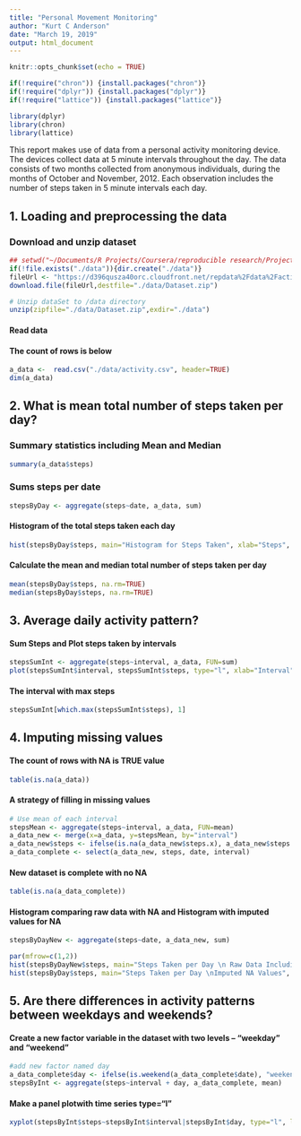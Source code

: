 ```yaml
---
title: "Personal Movement Monitoring"
author: "Kurt C Anderson"
date: "March 19, 2019"
output: html_document
---
```


```r
knitr::opts_chunk$set(echo = TRUE)

if(!require("chron")) {install.packages("chron")}
if(!require("dplyr")) {install.packages("dplyr")}
if(!require("lattice")) {install.packages("lattice")}

library(dplyr)
library(chron)
library(lattice)

```

This report makes use of data from a personal activity monitoring device. The devices collect data at 5 minute intervals throughout the day. The data consists of two months collected from anonymous individuals, during the months of October and November, 2012. 
Each observation includes the number of steps taken in 5 minute intervals each day.

## 1. Loading and preprocessing the data
### Download and unzip dataset
```r

## setwd("~/Documents/R Projects/Coursera/reproducible research/Project1")
if(!file.exists("./data")){dir.create("./data")}
fileUrl <- "https://d396qusza40orc.cloudfront.net/repdata%2Fdata%2Factivity.zip"
download.file(fileUrl,destfile="./data/Dataset.zip")

# Unzip dataSet to /data directory
unzip(zipfile="./data/Dataset.zip",exdir="./data")

```

#### Read data
#### The count of rows is below
```r
a_data <-  read.csv("./data/activity.csv", header=TRUE)
dim(a_data)
```

## 2.  What is mean total number of steps taken per day?
### Summary statistics including Mean and Median
```r
summary(a_data$steps)
```

### Sums steps per date
```r
stepsByDay <- aggregate(steps~date, a_data, sum)
```


#### Histogram of the total steps taken each day
```r
hist(stepsByDay$steps, main="Histogram for Steps Taken", xlab="Steps", col="blue")
```

#### Calculate the mean and median total number of steps taken per day
```r
mean(stepsByDay$steps, na.rm=TRUE)
median(stepsByDay$steps, na.rm=TRUE)

```

## 3. Average daily activity pattern?
#### Sum Steps and Plot steps taken by intervals
```r
stepsSumInt <- aggregate(steps~interval, a_data, FUN=sum)
plot(stepsSumInt$interval, stepsSumInt$steps, type="l", xlab="Interval", ylab="Sum of Steps")
```

#### The interval with max steps
```r
stepsSumInt[which.max(stepsSumInt$steps), 1]
```

## 4. Imputing missing values
#### The count of rows with NA is TRUE value
```r
table(is.na(a_data))
```

#### A strategy of filling in missing values
``` r
# Use mean of each interval
stepsMean <- aggregate(steps~interval, a_data, FUN=mean)
a_data_new <- merge(x=a_data, y=stepsMean, by="interval")
a_data_new$steps <- ifelse(is.na(a_data_new$steps.x), a_data_new$steps.y, a_data_new$steps.x)
a_data_complete <- select(a_data_new, steps, date, interval)
```

#### New dataset is complete with no NA
```r
table(is.na(a_data_complete))
```

#### Histogram comparing raw data with NA and Histogram with imputed values for NA
```r
stepsByDayNew <- aggregate(steps~date, a_data_new, sum)

par(mfrow=c(1,2))
hist(stepsByDayNew$steps, main="Steps Taken per Day \n Raw Data Including NA", xlab="Steps", col="green", ylim=c(0,40))
hist(stepsByDay$steps, main="Steps Taken per Day \nImputed NA Values", xlab="Steps", col="blue", ylim=c(0,40))

```

## 5. Are there differences in activity patterns between weekdays and weekends?
#### Create a new factor variable in the dataset with two levels -- "weekday" and "weekend" 
```r
#add new factor named day
a_data_complete$day <- ifelse(is.weekend(a_data_complete$date), "weekend", "weekday")
stepsByInt <- aggregate(steps~interval + day, a_data_complete, mean)
```

#### Make a panel plotwith time series type="l"
```r
xyplot(stepsByInt$steps~stepsByInt$interval|stepsByInt$day, type="l", layout=c(1,2), main="Steps by Interval", xlab="Interval", ylab="Steps")
```